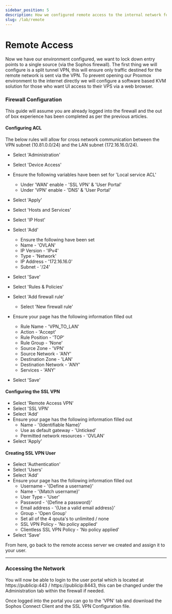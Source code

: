 ```yaml
---
sidebar_position: 5
description: How we configured remote access to the internal network for our environment
slug: /lab/remote
---
```


# Remote Access

Now we have our environment configured, we want to lock down entry points to a single source (via the Sophos firewall). The first thing we will configure is a split tunnel VPN, this will ensure only traffic destined for the remote network is sent via the VPN. To prevent opening our Proxmox environment to the internet directly we will configure a software based KVM solution for those who want UI access to their VPS via a web browser.


### Firewall Configuration 

This guide will assume you are already logged into the firewall and the out of box experience has been completed as per the previous articles.

#### Configuring ACL

The below rules will allow for cross network communication between the VPN subnet (10.81.0.0/24) and the LAN subnet (172.16.16.0/24).

- Select 'Administration'
- Select 'Device Access'
- Ensure the following variables have been set for 'Local service ACL'
  - Under 'WAN' enable - 'SSL VPN' & 'User Portal'
  - Under 'VPN' enable - 'DNS' & 'User Portal'
- Select 'Apply'
- Select 'Hosts and Services'
- Select 'IP Host'
- Select 'Add'
  - Ensure the following have been set
  - Name - 'OVLAN'
  - IP Version - 'IPv4'
  - Type - 'Network'
  - IP Address - '172.16.16.0'
  - Subnet - '/24'
- Select 'Save'

- Select 'Rules & Policies'
- Select 'Add firewall rule'
  - Select 'New firewall rule'
- Ensure your page has the following information filled out 
  - Rule Name - 'VPN_TO_LAN'
  - Action - 'Accept'
  - Rule Position - 'TOP'
  - Rule Group - 'None'
  - Source Zone - 'VPN'
  - Source Network - 'ANY'
  - Destination Zone - 'LAN'
  - Destination Network - 'ANY'
  - Services - 'ANY'
- Select 'Save'

#### Configuring the SSL VPN 

- Select 'Remote Access VPN'
- Select 'SSL VPN'
- Select 'Add'
- Ensure your page has the following information filled out 
  - Name - '{Identifiable Name}'
  - Use as default gateway - 'Unticked'
  - Permitted network resources - 'OVLAN'
- Select 'Apply'

#### Creating SSL VPN User 

- Select 'Authentication'
- Select 'Users'
- Select 'Add'
- Ensure your page has the following information filled out 
  - Username - '{Define a username}'
  - Name - '{Match username}'
  - User Type - 'User'
  - Password - '{Define a password}'
  - Email address - '{Use a valid email address}'
  - Group - 'Open Group'
  - Set all of the 4 qouta's to unlimited / none
  - SSL VPN Policy - 'No policy applied'
  - Clientless SSL VPN Policy - 'No policy applied'
- Select 'Save'

From here, go back to the remote access server we created and assign it to your user. 

---

### Accessing the Network

You will now be able to login to the user portal which is located at https://publicip:443 / https://publicip:8443, this can be changed under the Administration tab within the firewall if needed.

Once logged into the portal you can go to the 'VPN' tab and download the Sophos Connect Client and the SSL VPN Configuration file.
